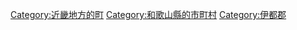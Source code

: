 {{Commonscat|Koya, Wakayama}}
{{Catmore}}

{{DEFAULTSORT:Koya}}
[[Category:近畿地方的町|Category:近畿地方的町]]
[[Category:和歌山縣的市町村|Category:和歌山縣的市町村]]
[[Category:伊都郡|Category:伊都郡]]